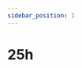 ```yaml
---
sidebar_position: 1
---
```



# 25h

<Table
  header={["Datum", "Halbklasse", "Thema", "Inhalt"]}
  compact
  selectable
  rows={[
    { cells: ['16.08.2021', '', 'Erster Schultag', ''], type: 'holiday' },
    { cells: ['20.08.2021', '', 'ICT', 'Office, Drucken, WLAN, Teams...'] },
    { cells: ['23.08.2021', 'A', '', ''] },
    { cells: ['27.08.2021', '', 'ICT', 'E-Mail, Tastatur'] },
    { cells: ['30.08.2021', 'B', '', ''] },
    { cells: ['03.09.2021', '', 'ICT', 'Layout und Gliederung'] },
    { cells: ['06.09.2021', 'A', '', ''] },
    { cells: ['10.09.2021', '', 'ICT', ''] },
    { cells: ['13.09.2021', 'B', '', 'Layout und Gliederung'] },
    { cells: ['17.09.2021', '', 'ICT', ''] },
    { cells: ['20.09.2021', 'A', '', ''] },
    { cells: ['24.09.2021', '', 'ICT', 'Layout und Gliederung'] },
    { cells: ['01.10.2021', '', 'Klassenwoche', ''], type: 'holiday' },
    { cells: ['08.10.2021', '', 'Herbstferien', ''], type: 'holiday' },
    { cells: ['15.10.2021', '', 'Herbstferien', ''], type: 'holiday' },
    { cells: ['22.10.2021', '', 'Herbstferien', ''], type: 'holiday' },
    { cells: ['25.10.2021', '', 'Start BYOD Prüfungen', ''], type: 'test' },
    { cells: ['25.10.2021', 'B', '', ''] },
    { cells: ['29.10.2021', '', '', ''] },
    { cells: ['01.11.2021', 'A', '', ''] },
    { cells: ['05.11.2021', '', '', ''] },
    { cells: ['08.11.2021', 'B', '', ''] },
    { cells: ['12.11.2021', '', '', ''] },
    { cells: ['15.11.2021', 'A', '', ''] },
    { cells: ['19.11.2021', '', '', ''] },
    { cells: ['22.11.2021', 'B', '', ''] },
    { cells: ['26.11.2021', 'Test Programmieren 1', '', ''], type: 'test' },
    { cells: ['29.11.2021', 'A', '', ''] },
    { cells: ['03.12.2021', '', '', ''] },
    { cells: ['06.12.2021', 'B', '', ''] },
    { cells: ['10.12.2021', '', '', ''] },
    { cells: ['13.12.2021', 'A', '', ''] },
    { cells: ['17.12.2021', '', '', ''] },
    { cells: ['20.12.2021', 'B', '', ''] },
    { cells: ['24.12.2021', '', 'Winterferien', ''], type: 'holiday' },
    { cells: ['31.12.2021', '', 'Winterferien', ''], type: 'holiday' },
    { cells: ['07.01.2022', '', 'Winterferien', ''], type: 'holiday' },
    { cells: ['03.01.2022', 'A', '', ''] },
    { cells: ['14.01.2022', '', '', ''] },
    { cells: ['10.01.2022', 'B', '', ''] },
    { cells: ['19.01.2022', '', '', ''] },
    { cells: ['17.01.2022', 'A', '', ''] },
    { cells: ['19.01.2022', '', 'Notenschluss', ''], type: 'event' },
    { cells: ['21.01.2022', '', '', ''] },
    { cells: ['24.01.2022', 'B', '', ''] },
    { cells: ['28.01.2022', '', '', ''] },
  ]}
/>
